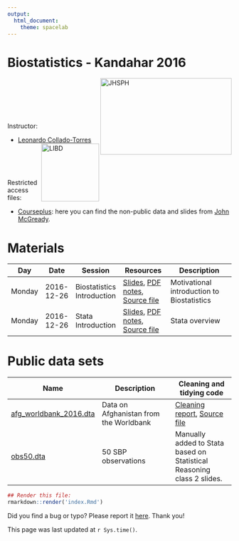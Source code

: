 ```yaml
---
output:
  html_document:
    theme: spacelab
---
```


Biostatistics - Kandahar 2016
=============================

<a href="http://www.jhsph.edu/"><img alt = "JHSPH" align="right" src="http://www.aejaffe.com/media/jhu-bloomberg-logo.jpg" width=295 height=172/></a>

</br>
</br>
</br>
</br>
</br>

Instructor:

* [Leonardo Collado-Torres](http://lcolladotor.github.io/about.html) <a href="http://libd.org/"><img alt = "LIBD" align="right" src="http://aejaffe.com/media/LIBD_logo.jpg" width=130/></a>

</br>
</br>
</br>

Restricted access files:

* [Courseplus](http://courseplus.jhu.edu): here you can find the non-public data and slides from [John McGready](https://www.jhsph.edu/faculty/directory/profile/801/john-mcgready).


# Materials

| Day | Date  |  Session  | Resources  |  Description |
| --- |-----------| -----------|-----------------------|------------------------------------------|
| Monday  | 2016-12-26  | Biostatistics Introduction  | [Slides](sessions/introduction-biostats/introduction-biostats.html), [PDF notes](sessions/introduction-biostats/introduction-biostats.pdf), [Source file](sessions/introduction-biostats/introduction-biostats.Rmd)  | Motivational introduction to Biostatistics |
| Monday  | 2016-12-26  | Stata Introduction  | [Slides](sessions/introduction-stata/introduction-stata.html), [PDF notes](sessions/introduction-stata/introduction-stata.pdf), [Source file](sessions/introduction-stata/introduction-stata.Rmd)  | Stata overview |

# Public data sets


| Name | Description | Cleaning and tidying code |
| ---- | ------------------------------- | ------------------------- |
| [afg_worldbank_2016.dta](data/afg_worldbank_2016.dta) | Data on Afghanistan from the Worldbank | [Cleaning report](data/worldbank.html), [Source file](data/worldbank.Rmd) |
| [obs50.dta](data/obs50.dta) | 50 SBP observations | Manually added to Stata based on Statistical Reasoning class 2 slides. |


```r
## Render this file:
rmarkdown::render('index.Rmd')
```

Did you find a bug or typo? Please report it [here](https://github.com/lcolladotor/kandahar/issues). Thank you!

This page was last updated at `r Sys.time()`.
